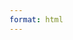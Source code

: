 ```yaml
---
format: html
---
```


::: {.hidden}
$$
 \newcommand{\mcal}[1]{\mathcal{#1}}
 \newcommand{\bb}[1]{\mathbb{#1}}
 \newcommand{\emp}{\varnothing}
$$
:::